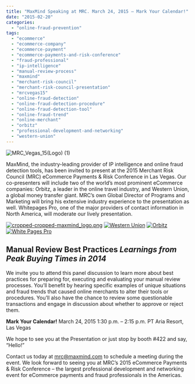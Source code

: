 ```yaml
---
title: "MaxMind Speaking at MRC. March 24, 2015 – Mark Your Calendar!"
date: "2015-02-20"
categories:
  - "online-fraud-prevention"
tags:
  - "ecommerce"
  - "ecommerce-company"
  - "ecommerce-payment"
  - "ecommerce-payments-and-risk-conference"
  - "fraud-professional"
  - "ip-intelligence"
  - "manual-review-process"
  - "maxmind"
  - "merchant-risk-council"
  - "merchant-risk-council-presentation"
  - "mrcvegas15"
  - "online-fraud-detection"
  - "online-fraud-detection-procedure"
  - "online-fraud-detection-tool"
  - "online-fraud-trend"
  - "online-merchant"
  - "orbitz"
  - "professional-development-and-networking"
  - "western-union"
---
```


![MRC_Vegas_15(Logo) (1)](images/MRC_Vegas_15Logo-1-e1424453851417.jpg)

MaxMind, the industry-leading provider of IP intelligence and online fraud detection tools, has been invited to present at the 2015 Merchant Risk Council (MRC) eCommerce Payments & Risk Conference in Las Vegas. Our co-presenters will include two of the world’s most prominent eCommerce companies: Orbitz, a leader in the online travel industry, and Western Union, a global money transfer giant. MRC’s own Global Director of Programs and Marketing will bring his extensive industry experience to the presentation as well. Whitepages Pro, one of the major providers of contact information in North America, will moderate our lively presentation.

[![cropped-cropped-maxmind_logo.png](images/cropped-cropped-maxmind_logo-e1424453285396.png)](https://blog.maxmind.com/wp-content/uploads/2013/05/cropped-cropped-maxmind_logo-e1424453285396.png)   [![Western Union](images/Western-Union-e1424453215447.png)](https://blog.maxmind.com/wp-content/uploads/2015/02/Western-Union-e1424453215447.png)  [![Orbitz](images/Orbitz-e1424453363302.png)](https://blog.maxmind.com/wp-content/uploads/2015/02/Orbitz-e1424453363302.png)  [![White Pages Pro](images/White-Pages-Pro-e1424453527304-150x35.png)](https://blog.maxmind.com/wp-content/uploads/2015/02/White-Pages-Pro-e1424453527304.png)

## **Manual Review Best Practices** _Learnings from Peak Buying Times in 2014_

We invite you to attend this panel discussion to learn more about best practices for preparing for, executing and evaluating your manual review processes. You’ll benefit by hearing specific examples of unique situations and fraud trends that caused online merchants to alter their tools or procedures. You’ll also have the chance to review some questionable transactions and engage in discussion about whether to approve or reject them.

**Mark Your Calendar!** March 24, 2015 1:30 p.m. – 2:15 p.m. PT Aria Resort, Las Vegas

We hope to see you at the Presentation or just stop by booth #422 and say, “Hello!”

Contact us today at mrc@maxmind.com to schedule a meeting during the event. We look forward to seeing you at MRC’s 2015 eCommerce Payments & Risk Conference – the largest professional development and networking event for eCommerce payments and fraud professionals in the Americas.
